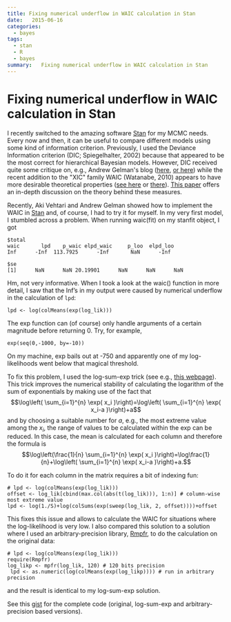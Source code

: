 ```yaml
---
title: Fixing numerical underflow in WAIC calculation in Stan
date:   2015-06-16
categories:   
  - bayes
tags:   
  - stan
  - R
  - bayes
summary:   Fixing numerical underflow in WAIC calculation in Stan
---
```

Fixing numerical underflow in WAIC calculation in Stan
======================================================

I recently switched to the amazing software
[Stan](http://mc-stan.org/index.html) for my MCMC needs. Every now and
then, it can be useful to compare different models using some kind of
information criterion. Previously, I used the Deviance Information
criterion (DIC; Spiegelhalter, 2002) because that appeared to be the
most correct for hierarchical Bayesian models. However, DIC received
quite some critique on, e.g., Andrew Gelman\'s blog ([here](http://andrewgelman.com/2011/06/22/deviance\_dic\_ai/), [or here](http://andrewgelman.com/2013/08/15/more-on-aic-waic-etc/)) while
the recent addition to the \"XIC\" family WAIC (Watanabe, 2010) appears
to have more desirable theoretical properties ([see here](http://andrewgelman.com/2013/08/09/understanding-predictive-information-criteria-for-bayesian-models)
or [there](http://andrewgelman.com/2014/05/26/waic-cross-validation-stan/)).
[This paper](http://www.stat.columbia.edu/\~gelman/research/published/waic\_understand3.pdf)
offers an in-depth discussion on the theory behind these measures.

Recently, Aki Vehtari and Andrew Gelman showed how to implement the WAIC
in [Stan](http://mc-stan.org/index.html) and, of course, I had to try it
for myself. In my very first model, I stumbled across a problem. When
running [waic(fit)]{.title-ref} on my [stanfit]{.title-ref} object, I
got

```
$total
waic       lpd    p_waic elpd_waic     p_loo  elpd_loo 
Inf      -Inf  113.7925      -Inf       NaN      -Inf 

$se
[1]      NaN      NaN 20.19901      NaN      NaN      NaN
```

Hm, not very informative. When I took a look at the [waic()]{.title-ref}
function in more detail, I saw that the Inf's in my output were caused
by numerical underflow in the calculation of `lpd`:

``` .sourceCode
lpd <- log(colMeans(exp(log_lik)))
```

The [exp]{.title-ref} function can (of course) only handle arguments of
a certain magnitude before returning 0. Try, for example,

``` .sourceCode
exp(seq(0,-1000, by=-10))
```

On my machine, [exp]{.title-ref} bails out at -750 and apparently one of
my log-likelihoods went below that magical threshold.

To fix this problem, I used the log-sum-exp trick (see e.g., [this
webpage](http://jblevins.org/log/log-sum-exp)). This trick improves
the numerical stability of calculating the logarithm of the sum of
exponentials by making use of the fact that $$\log\left(
\sum_{i=1}^{n} \exp( x_i )\right)=\log\left(
\sum_{i=1}^{n} \exp( x_i-a )\right)+a$$ and by choosing a
suitable number for $a$, e.g., the most extreme value among the
$x_i$, the range of values to be calculated within the
[exp]{.title-ref} can be reduced. In this case, the mean is calculated
for each column and therefore the formula is
$$\log\left(\frac{1}{n} \sum_{i=1}^{n} \exp( x_i )\right)=\log\frac{1}{n}+\log\left( \sum_{i=1}^{n} \exp(
x_i-a )\right)+a.$$

To do it for each column in the matrix requires a bit of indexing fun:

``` .sourceCode
# lpd <- log(colMeans(exp(log_lik)))
offset <- log_lik[cbind(max.col(abs(t(log_lik))), 1:n)] # column-wise most extreme value
lpd <- log(1./S)+log(colSums(exp(sweep(log_lik, 2, offset))))+offset
```

This fixes this issue and allows to calculate the WAIC for situations
where the log-likelihood is very low. I also compared this solution to a
solution where I used an arbitrary-precision library,
[Rmpfr](http://cran.r-project.org/web/packages/Rmpfr/index.html), to do
the calculation on the original data:

``` .sourceCode
# lpd <- log(colMeans(exp(log_lik)))
require(Rmpfr)
log_likp <- mpfr(log_lik, 120) # 120 bits precision
 lpd <- as.numeric(log(colMeans(exp(log_likp)))) # run in arbitrary precision
```

and the result is identical to my log-sum-exp solution.

See this [gist](https://gist.github.com/ihrke/507fbffc07c174714ad2) for
the complete code (original, log-sum-exp and arbitrary-precision based
versions).
